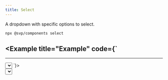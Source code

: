 ```yaml
---
title: Select
---
```


A dropdown with specific options to select.


<Pills>
  <Atrium label="a-dropdown" href="/sv-frontend-library/mono/elements/a-dropdown" />
  <Atrium label="Button" href="/sv-frontend-library/mono/components/button" />
</Pills>

```bash
npx @svp/components select
```

<Example title="Example" code={`
---
---

<Select value="Select">
  <Select.Item value="Item 1"/>
  <Select.Item value="Item 2"/>
  <Select.Item value="Item 3"/>
</Select>
`}>
  <div>
    <Select client:load value="Select">
      <Select.Item client:load value="Item 1"/>
      <Select.Item client:load value="Item 2"/>
      <Select.Item client:load value="Item 3"/>
    </Select>
  </div>
</Example>
